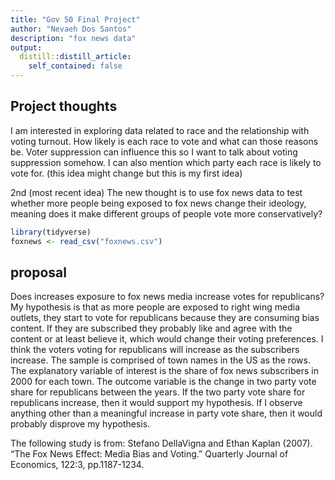 ```yaml
---
title: "Gov 50 Final Project"
author: "Nevaeh Dos Santos"
description: "fox news data"
output:
  distill::distill_article:
    self_contained: false
---
```




## Project thoughts

I am interested in exploring data related to race and the relationship with voting turnout. How likely is each race to vote and what can those reasons be. Voter suppression can influence this so I want to talk about voting suppression somehow. I can also mention which party each race is likely to vote for. (this idea might change but this is my first idea)

2nd (most recent idea) 
The new thought is to use fox news data to test whether more people being exposed to fox news change their ideology, meaning does it make different groups of people vote more conservatively?

```r
library(tidyverse)
foxnews <- read_csv("foxnews.csv")

```


## proposal 
Does increases exposure to fox news media increase votes for republicans? My hypothesis is that as more people are exposed to right wing media outlets, they start to vote for republicans because they are consuming bias content. If they are subscribed they probably like and agree with the content or at least believe it, which would change their voting preferences. I think the voters voting for republicans will increase as the subscribers increase.  The sample is comprised of town names in the US as the rows. The explanatory variable of interest is the share of fox news subscribers in 2000 for each town. The outcome variable is the change in two party vote share for republicans between the years. If the two party vote share for republicans increase, then it would support my hypothesis. If I observe anything other than a meaningful increase in party vote share, then it would probably disprove my hypothesis. 
 
The following study is from: Stefano DellaVigna and Ethan Kaplan (2007). “The Fox News Effect: Media Bias and Voting.” Quarterly Journal of Economics, 122:3, pp.1187-1234.


